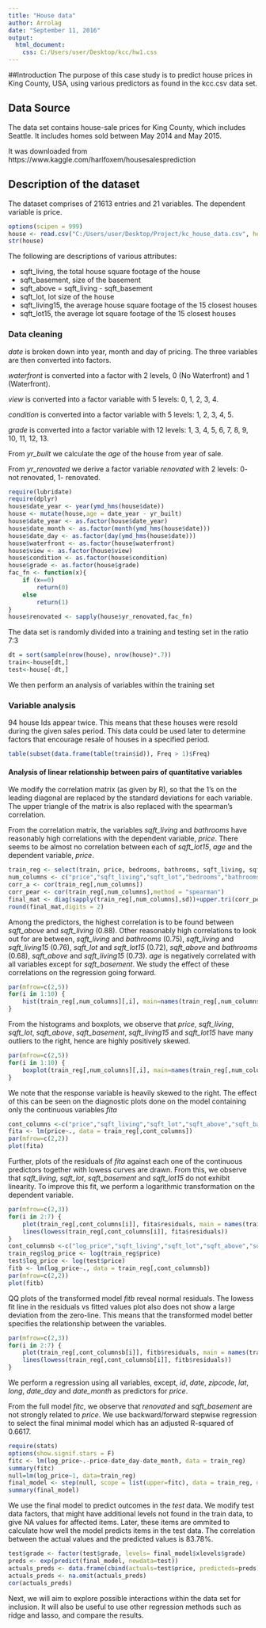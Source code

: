 ---
title: "House data"
author: Arrolag
date: "September 11, 2016"
output: 
  html_document: 
    css: C:/Users/user/Desktop/kcc/hw1.css
---


##Introduction
The purpose of this case study is to predict house prices in King County, USA, using various predictors as found in the kcc.csv data set.

## Data Source

The data set contains house-sale prices for King County, which includes Seattle. It includes homes sold between May 2014 and May 2015.

It was downloaded from https://www.kaggle.com/harlfoxem/housesalesprediction


## Description of the dataset

The dataset comprises of 21613 entries and 21 variables.
The dependent variable is price. 

```{r,comment=NA,message=FALSE}
options(scipen = 999)
house <- read.csv("C:/Users/user/Desktop/Project/kc_house_data.csv", header = TRUE)
str(house)
```

The following are descriptions of various attributes:

* sqft_living, the total house square footage of the house
*	sqft_basement, size of the basement
*	sqft_above = sqft_living - sqft_basement
*	sqft_lot, lot size of the house
*	sqft_living15, the average house square footage of the 15 closest houses
*	sqft_lot15, the average lot square footage of the 15 closest houses



### Data cleaning


*date* is broken down into year, month and day of pricing. The three variables are then converted into factors.

*waterfront* is converted into a factor with 2 levels, 0 (No Waterfront) and 1 (Waterfront). 

*view* is converted into a factor variable with 5 levels: 0, 1, 2, 3, 4.

*condition* is converted into a factor variable with 5 levels: 1, 2, 3, 4, 5.

*grade* is converted into a factor variable with 12 levels: 1, 3, 4, 5, 6, 7, 8, 9, 10, 11, 12, 13.

From *yr_built* we calculate the *age* of the house from year of sale.

From *yr_renovated* we derive a factor variable *renovated* with 2 levels: 0- not renovated, 1- renovated.

```{r,comment=NA,message=FALSE,warning=FALSE}
require(lubridate)
require(dplyr)
house$date_year <- year(ymd_hms(house$date))
house <- mutate(house,age = date_year - yr_built)
house$date_year <- as.factor(house$date_year)
house$date_month <- as.factor(month(ymd_hms(house$date)))
house$date_day <- as.factor(day(ymd_hms(house$date)))
house$waterfront <- as.factor(house$waterfront)
house$view <- as.factor(house$view)
house$condition <- as.factor(house$condition)
house$grade <- as.factor(house$grade)
fac_fn <- function(x){
    if (x==0)
        return(0)
    else 
        return(1)
}
house$renovated <- sapply(house$yr_renovated,fac_fn)
```



The data set is randomly divided into a training and testing set in the ratio 7:3

```{r,comment=NA,message=FALSE}
dt = sort(sample(nrow(house), nrow(house)*.7))
train<-house[dt,]
test<-house[-dt,]
```

We then perform an analysis of variables within the training set

### Variable analysis

94 house Ids appear twice. This means that these houses were resold during the given sales period. This data could be used later to determine factors that encourage resale of houses in a specified period.

```{r}
table(subset(data.frame(table(train$id)), Freq > 1)$Freq)
```

#### Analysis of linear relationship between pairs of quantitative variables

We modify the correlation matrix (as given by R), so that the 1's on the leading diagonal are replaced by the standard deviations for each variable.
The upper triangle of the matrix is also replaced with the spearman's correlation.


From the correlation matrix, the variables *sqft_living* and *bathrooms* have reasonably high correlations with the dependent variable, *price*. There seems to be almost no correlation between each of *sqft_lot15*, *age* and the dependent variable, *price*.


```{r,comment=NA,message=FALSE}
train_reg <- select(train, price, bedrooms, bathrooms, sqft_living, sqft_lot, floors, waterfront, view, condition, grade, sqft_above, sqft_basement, sqft_living15, sqft_lot15,date_year, date_month, date_day, age, renovated)
num_columns <- c("price","sqft_living","sqft_lot","bedrooms","bathrooms","floors","sqft_above","sqft_basement","sqft_living15","sqft_lot15","age")
corr_a <- cor(train_reg[,num_columns])
corr_pear <- cor(train_reg[,num_columns],method = "spearman")
final_mat <- diag(sapply(train_reg[,num_columns],sd))+upper.tri(corr_pear)*corr_pear +lower.tri(corr_a)*corr_a
round(final_mat,digits = 2)
```


Among the predictors, the highest correlation is to be found between *sqft_above* and *sqft_living* (0.88). Other reasonably high correlations to look out for are between, *sqft_living* and *bathrooms* (0.75), *sqft_living* and *sqft_living15* (0.76), *sqft_lot* and *sqft_lot15* (0.72), *sqft_above* and *bathrooms* (0.68), *sqft_above* and *sqft_living15* (0.73). *age* is negatively correlated with all variables except for *sqft_basement*. We study the effect of these correlations on the regression going forward.

```{r,comment=NA,message=FALSE}
par(mfrow=c(2,5))
for(i in 1:10) {
    hist(train_reg[,num_columns][,i], main=names(train_reg[,num_columns])[i])
}
```

From the histograms and boxplots, we observe that *price*, *sqft_living*, *sqft_lot*, *sqft_above*, *sqft_basement*, *sqft_living15* and *sqft_lot15* have many outliers to the right, hence are highly positively skewed.

```{r,comment=NA, message=FALSE}
par(mfrow=c(2,5))
for(i in 1:10) {
    boxplot(train_reg[,num_columns][,i], main=names(train_reg[,num_columns])[i])
}
```


We note that the response variable is heavily skewed to the right. The effect of this can be seen on the diagnostic plots done on the model containing only the continuous variables *fita*

```{r,comment=NA,message=FALSE}
cont_columns <-c("price","sqft_living","sqft_lot","sqft_above","sqft_basement","sqft_living15","sqft_lot15","age")
fita <- lm(price~., data = train_reg[,cont_columns])
par(mfrow=c(2,2))
plot(fita)
```




Further, plots of the residuals of *fita* against each one of the continuous predictors together with lowess curves are drawn. From this, we observe that *sqft_living*, *sqft_lot*, *sqft_basement* and *sqft_lot15* do not exhibit linearity. To improve this fit, we perform a logarithmic transformation on the dependent variable.

```{r,comment=NA, message=FALSE}
par(mfrow=c(2,3))
for(i in 2:7) {
    plot(train_reg[,cont_columns[i]], fita$residuals, main = names(train_reg[,cont_columns])[i])
    lines(lowess(train_reg[,cont_columns[i]], fita$residuals))
}
cont_columnsb <-c("log_price","sqft_living","sqft_lot","sqft_above","sqft_basement","sqft_living15","sqft_lot15","age")
train_reg$log_price <- log(train_reg$price)
test$log_price <- log(test$price)
fitb <- lm(log_price~., data = train_reg[,cont_columnsb])
par(mfrow=c(2,2))
plot(fitb)
```


QQ plots of the transformed model *fitb* reveal normal residuals. The lowess fit line in the residuals vs fitted values plot also does not show a large deviation from the zero-line. This means that the transformed model better specifies the relationship between the variables.


```{r,comment=NA, message=FALSE}
par(mfrow=c(2,3))
for(i in 2:7) {
    plot(train_reg[,cont_columnsb[i]], fitb$residuals, main = names(train_reg[,cont_columnsb])[i])
    lines(lowess(train_reg[,cont_columnsb[i]], fitb$residuals))
}
```



We perform a regression using all variables, except, *id*, *date*, *zipcode*, *lat*, *long*, *date_day* and *date_month* as predictors for *price*.

From the full model *fitc*, we observe that *renovated* and *sqft_basement* are not strongly related to *price*. We use backward/forward stepwise regression to select the final minimal model which has an adjusted R-squared of 0.6617.


```{r,comment=NA,message=FALSE}
require(stats)
options(show.signif.stars = F)
fitc <- lm(log_price~.-price-date_day-date_month, data = train_reg)
summary(fitc)
null=lm(log_price~1, data=train_reg)
final_model <- step(null, scope = list(upper=fitc), data = train_reg, direction="both")
summary(final_model)
```


We use the final model to predict outcomes in the *test* data. We modify test data factors, that might have additional levels not found in the train data, to give NA values for affected items. Later, these items are ommited to calculate how well the model predicts items in the test data.
The correlation between the actual values and the predicted values is 83.78%.


```{r,comment=NA, message=FALSE}
test$grade <- factor(test$grade, levels= final_model$xlevels$grade) 
preds <- exp(predict(final_model, newdata=test))
actuals_preds <- data.frame(cbind(actuals=test$price, predicteds=preds))
actuals_preds <- na.omit(actuals_preds)
cor(actuals_preds)
```


Next, we will aim to explore possible interactions within the data set for inclusion.
It will also be useful to use other regression methods such as ridge and lasso, and compare the results.

